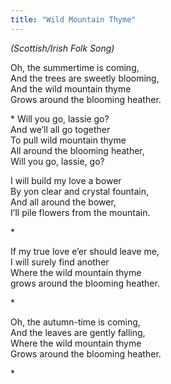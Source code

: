 ```yaml
---
title: "Wild Mountain Thyme"
---
```


*(Scottish/Irish Folk Song)*

Oh, the summertime is coming,\
And the trees are sweetly blooming,\
And the wild mountain thyme\
Grows around the blooming heather.

\* Will you go, lassie go?\
And we'll all go together\
To pull wild mountain thyme\
All around the blooming heather,\
Will you go, lassie, go?

I will build my love a bower\
By yon clear and crystal fountain,\
And all around the bower,\
I'll pile flowers from the mountain.

\*

If my true love e’er should leave me,\
I will surely find another\
Where the wild mountain thyme\
grows around the blooming heather.

\*

Oh, the autumn-time is coming,\
And the leaves are gently falling,\
Where the wild mountain thyme\
Grows around the blooming heather.

\*
